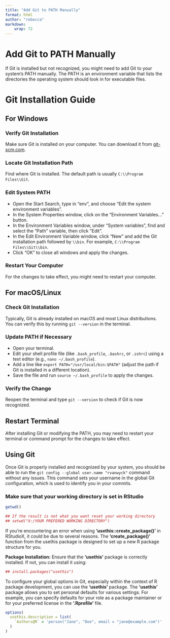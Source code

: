 ```yaml
---
title: "Add Git to PATH Manually"
format: html
author: "rebecca"
markdown: 
    wrap: 72
---
```


# Add Git to PATH Manually

If Git is installed but not recognized, you might need to add Git to your system's PATH manually. The PATH is an environment variable that lists the directories the operating system should look in for executable files.

# Git Installation Guide

## For Windows

### Verify Git Installation

Make sure Git is installed on your computer. You can download it from [git-scm.com](https://git-scm.com).

### Locate Git Installation Path

Find where Git is installed. The default path is usually `C:\\Program Files\\Git`.

### Edit System PATH

-   Open the Start Search, type in "env", and choose "Edit the system environment variables".
-   In the System Properties window, click on the "Environment Variables..." button.
-   In the Environment Variables window, under "System variables", find and select the "Path" variable, then click "Edit".
-   In the Edit Environment Variable window, click "New" and add the Git installation path followed by `\\bin`. For example, `C:\\Program Files\\Git\\bin`.
-   Click "OK" to close all windows and apply the changes.

### Restart Your Computer

For the changes to take effect, you might need to restart your computer.

## For macOS/Linux

### Check Git Installation

Typically, Git is already installed on macOS and most Linux distributions. You can verify this by running `git --version` in the terminal.

### Update PATH if Necessary

-   Open your terminal.
-   Edit your shell profile file (like `.bash_profile`, `.bashrc`, or `.zshrc`) using a text editor (e.g., `nano ~/.bash_profile`).
-   Add a line like `export PATH="/usr/local/bin:$PATH"` (adjust the path if Git is installed in a different location).
-   Save the file and run `source ~/.bash_profile` to apply the changes.

### Verify the Change

Reopen the terminal and type `git --version` to check if Git is now recognized.

## Restart Terminal

After installing Git or modifying the PATH, you may need to restart your terminal or command prompt for the changes to take effect.

## Using Git

Once Git is properly installed and recognized by your system, you should be able to run the `git config --global user.name "rvanwyck"` command without any issues. This command sets your username in the global Git configuration, which is used to identify you in your commits.

### Make sure that your working directory is set in RStudio

```r
getwd()

## If the result is not what you want reset your working directory
## setwd("X:/YOUR PREFERED WORKING DIRECTORY")
```

If you're encountering an error when using **'usethis::create_package()'** in RStudioX, it could be due to several reasons. The **'create_package()'** function from the usethis package is designed to set up a new R package structure for you.

**Package Installation:** Ensure that the **'usethis'** package is correctly installed. If not, you can install it using:

```r
## install.packages("usethis")
```

To configure your global options in Git, especially within the context of R package development, you can use the **'usethis'** package. The **'usethis'** package allows you to set personal defaults for various settings. For example, you can specify defaults for your role as a package maintainer or for your preferred license in the **'.Rprofile'** file.

```r
options(
  usethis.description = list(
    `Authors@R` = 'person("Jane", "Doe", email = "jane@example.com")'
  )
)
```

